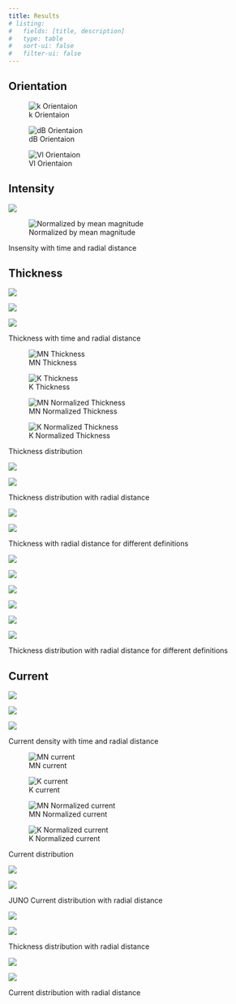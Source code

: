 ```yaml
---
title: Results
# listing:
#   fields: [title, description]
#   type: table
#   sort-ui: false
#   filter-ui: false
---
```



## Orientation

![k Orientaion](../figures/orientation/orientation_k_xyz)

::: {.column-page layout-ncol="2"}
![dB Orientaion](../figures/orientation/orientation_dB_xyz)

![Vl Orientaion](../figures/orientation/orientation_Vl_xyz)
:::

<!-- ::: {#fig-orientation .column-page layout-ncol="3"}
![](../figures/orientation/orientation_k_time)

![](../figures/orientation/orientation_k_r)

![](../figures/orientation/orientation_l_r)

Orientation with time and radial distance
:::

:::
![](../figures/orientation/orientation_kx_r_dist)
::: -->

## Intensity

::: {#fig-intensity .column-page layout-ncol="2"}

![](../figures/dB_l_dist)

![Normalized by mean magnitude](../figures/dB_l_N1_dist)

Insensity with time and radial distance
:::

## Thickness

::: {#fig-thickness .column-page layout-ncol="3"}
![](../figures/thickness_time.png)

![](../figures/thickness_r.png)

![](../figures/thickness_r_N2.png)

Thickness with time and radial distance
:::


::: {#fig-thickness-distribution .column-page layout-ncol="4"}

![MN Thickness](../figures/thickness/thickness_mn_dist)

![K Thickness](../figures/thickness/thickness_k_dist)

![MN Normalized Thickness](../figures/thickness/thickness_mn_N1_dist)

![K Normalized Thickness](../figures/thickness/thickness_k_N1_dist)

Thickness distribution
:::

::: {#fig-thickness-distribution layout-ncol="2"}

![](../figures/thickness_r_dist.png)

![](../figures/thickness_N1_r_dist.png)

Thickness distribution with radial distance
:::

::: {#fig-thickness-evolution layout-ncol="2"}
![](../figures/thickness/thickness_r_diff.png)

![](../figures/thickness/thickness_norm_r_diff.png)

Thickness with radial distance for different definitions
:::

::: {#fig-thickness-evolution-dist .column-page layout-ncol="3"}
![](../figures/thickness_r_dist.png)

![](../figures/thickness/thickness_k_r_dist.png)

![](../figures/thickness/thickness_R_r_dist.png)

![](../figures/thickness/thickness_N1_r_dist.png)

![](../figures/thickness/thickness_k_N1_r_dist.png)

![](../figures/thickness/thickness_R_N1_r_dist.png)

Thickness distribution with radial distance for different definitions
:::

## Current

::: {#fig-current .column-page layout-ncol="3"}
![](../figures/current_time)

![](../figures/current_r)

![](../figures/current_r_N2)

Current density with time and radial distance
:::


::: {#fig-current-distribution .column-page layout-ncol="4"}


![MN current](../figures/current/current_mn_dist)

![K current](../figures/current/current_k_dist)

![MN Normalized current](../figures/current/current_mn_N1_dist)

![K Normalized current](../figures/current/current_k_N1_dist)

Current distribution
:::


::: {#fig-current-distribution-jno layout-ncol="2"}
![](../figures/current_r_dist)

![](../figures/current_N1_r_dist)

JUNO Current distribution with radial distance
:::

::: {#fig-current-jno layout-ncol="2"}
![](../figures/thickness_N1_r_hist)

![](../figures/thickness_N1_log_r_hist)

Thickness distribution with radial distance
:::

::: {#fig-current layout-ncol="2"}
![](../figures/current_N1_r_hist)

![](../figures/current_N1_log_r_hist)

Current distribution with radial distance
:::
